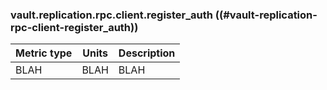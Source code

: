 ### vault.replication.rpc.client.register_auth ((#vault-replication-rpc-client-register_auth))

Metric type | Units | Description
----------- | ----- | -----------
BLAH     | BLAH    | BLAH
